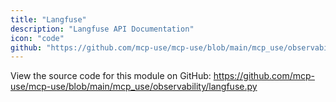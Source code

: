 ```yaml
---
title: "Langfuse"
description: "Langfuse API Documentation"
icon: "code"
github: "https://github.com/mcp-use/mcp-use/blob/main/mcp_use/observability/langfuse.py"
---
```


<Callout type="info" title="Source Code">
View the source code for this module on GitHub: <a href='https://github.com/mcp-use/mcp-use/blob/main/mcp_use/observability/langfuse.py' target='_blank' rel='noopener noreferrer'>https://github.com/mcp-use/mcp-use/blob/main/mcp_use/observability/langfuse.py</a>
</Callout>
